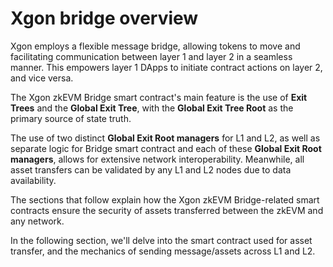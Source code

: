 # Xgon bridge overview
Xgon employs a flexible message bridge, allowing tokens to move and facilitating communication between layer 1 and layer 2 in a seamless manner. This empowers layer 1 DApps to initiate contract actions on layer 2, and vice versa. 

The Xgon zkEVM Bridge smart contract's main feature is the use of **Exit Trees** and the **Global Exit Tree**, with the **Global Exit Tree Root** as the primary source of state truth.

The use of two distinct **Global Exit Root managers** for L1 and L2, as well as separate logic for Bridge smart contract and each of these **Global Exit Root managers**, allows for extensive network interoperability.
Meanwhile, all asset transfers can be validated by any L1 and L2 nodes due to data availability.

The sections that follow explain how the Xgon zkEVM Bridge-related smart contracts ensure the security of assets transferred between the zkEVM and any network.

In the following section, we'll delve into the smart contract used for asset transfer, and the mechanics of sending message/assets across L1 and L2.

<Card mainTitle="Asset Transfer" subTitle='How asset transfers are enabled by three smart contracts' link="/developer/bridge/asset-transfer"/>
<Card mainTitle="Flow of Assets" subTitle='Mechanics of sending message/assets across L1 and L2' link="/developer/bridge/flow-of-assets"/>